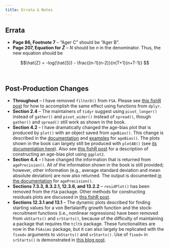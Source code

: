 ```yaml
---
title: Errata & Notes
---
```


## Errata

* **Page 86, Footnote 7** -- "Ager C" should be "Ager B".
* **Page 207, Equation for $\hat{Z}$** -- $N$ should be $n$ in the denominator.  Thus, the new equation should be

$$\hat{Z} = -log(\hat{S}) - \frac{(n-1)(n-2)}{n(T+1)(n+T-1)} $$

&nbsp;

## Post-Production Changes

* **Throughout** -- I have removed `filterD()` from `FSA`. Please see [this fishR post](https://fishr-core-team.github.io/fishR/blog/posts/2021-5-26_filterD-replacement/) for how to accomplish the same effect using functions from `dplyr`.
* **Section 2.4** -- The maintainers of `tidyr` suggest using `pivot_longer()` instead of `gather()` and `pivot_wider()` instead of `spread()`, though `gather()` and `spread()` still work as shown in the book.
* **Section 4.2** -- I have dramatically changed the age-bias plot that is produced by `plot()` with an object saved from `ageBias()`. This change is described in the [documentation](https://fishr-core-team.github.io/FSA/reference/ageBias.html) and [examples](https://fishr-core-team.github.io/FSA/reference/ageBias.html#examples) for `ageBias()`. The plots shown in the book can largely still be produced with `plotAB()` (see [its documentation here](https://fishr-core-team.github.io/FSA/reference/plotAB.html)). Also see [this fishR post](https://fishr-core-team.github.io/fishR/blog/posts/2021-3-15-AgeBiasPlots/) for a description of constructing an age-bias plot using `ggplot2`.
* **Section 4.4** -- I have changed the information that is returned from `agePrecision()`. All of the information shown in the book is still provided; however, other information (e.g., average standard deviation and mean absolute deviation) are now also returned. The output is documented [in the documentation](https://fishr-core-team.github.io/FSA/reference/agePrecision.html) for `agePrecision()`.
* **Sections 7.3.3, 8.3.2.1, 12.3.6, and 13.2.2** -- `residPlot()` has been removed from the `FSA` package. Other methods for constructing residuals plots are discussed in [this fishR post](https://fishr-core-team.github.io/fishR/blog/posts/2021-6-1_residPlot-replacement/).
* **Sections 12.3.1 and 13.1** -- The dynamic plots described for finding starting values for a von Bertalanffy growth function and the stock-recruitment functions (i.e., nonlinear regressions) have been removed from `vbStarts()` and `srStarts()`, because of the difficulty of maintaining a package that requires the `tcltk` package. These functionalities are now in the `FSAsims` package, but it can also largely be replicated with the `fixed=` arguments to `vbStarts()` and `srStarts()`. Use of `fixed=` in `srStarts()` is demonstrated in [this blog post](https://fishr-core-team.github.io/fishR/blog/posts/2017-12-12_StockRecruit_Graph_Questions/#dynamic-plot-issue).
